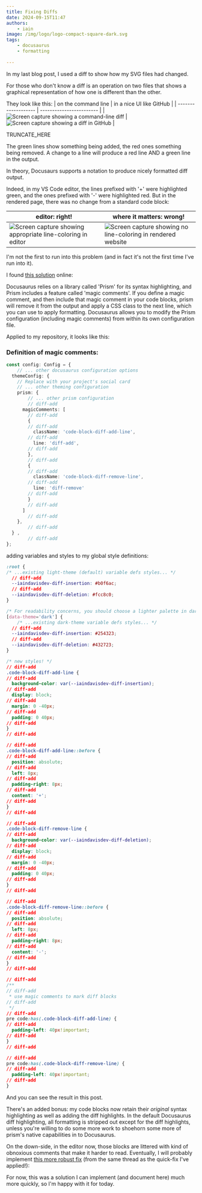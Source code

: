 ```yaml
---
title: Fixing Diffs
date: 2024-09-15T11:47
authors:
    - iain
image: /img/logo/logo-compact-square-dark.svg
tags:
    - docusaurus
    - formatting
    
---
```


In my last blog post, I used a diff to show how my SVG files had changed.

For those who don't know a diff is an operation on two files that shows a graphical representation of how one is different than the other.

They look like this:
| on the command line  | in a nice UI like GitHub |
| -------------------  | ------------------------ |
| ![Screen capture showing a command-line diff](./_resources/small_command_line_diff.png) | ![Screen capture showing a diff in GitHub](./_resources/old_git_diff.png) |

TRUNCATE_HERE

The green lines show something being added, the red ones something
being removed. A change to a line will produce a red line AND a green
line in the output.

In theory, Docusaurs supports a notation to produce nicely formatted diff
output.

Indeed, in my VS Code editor, the lines prefixed with '+' were highlighted
green, and the ones prefixed with '-' were highlighted red. But in the rendered
page, there was no change from a standard code block:

| editor: right! | where it matters: wrong! |
| -------------- | ------------------------ |
| ![Screen capture showing appropriate line-coloring in editor](./_screengrabs/right.png "Yay!") | ![Screen capture showing no line-coloring in rendered website](./_screengrabs/wrong.png "Dang.") |

I'm not the first to run into this problem (and in fact it's not the first time
I've run into it).

I found [this solution][credit-where-its-due] online:

Docusaurus relies on a library called 'Prism' for its syntax highlighting, and
Prism includes a feature called 'magic comments'. If you define a magic comment,
and then include that magic comment in your code blocks, prism will remove it
from the output and apply a CSS class to the next line, which you can use to
apply formatting. Docusaurus allows you to modify the Prism configuration (including
magic comments) from within its own configuration file.

Applied to my repository, it looks like this:

### Definition of magic comments:
```typescript title=docusaurus.config.ts
const config: Config = {
    // ... other docusaurus configuration options
  themeConfig: {
    // Replace with your project's social card
    // ... other theming configuration
    prism: {
        // ... other prism configuration
        // diff-add
      magicComments: [
        // diff-add
        {
        // diff-add
          className: 'code-block-diff-add-line',
        // diff-add
          line: 'diff-add',
        // diff-add
        },
        // diff-add
        {
        // diff-add
          className: 'code-block-diff-remove-line',
        // diff-add
          line: 'diff-remove'
        // diff-add
        }
        // diff-add
      ]
        // diff-add
    },
        // diff-add
  } ,
        // diff-add
};
```

adding variables and styles to my global style definitions:
```css title=src/css/custom.css
:root {
/* ...existing light-theme (default) variable defs styles... */
  // diff-add
  --iaindavisdev-diff-insertion: #b0f6ac;
  // diff-add
  --iaindavisdev-diff-deletion: #fcc8c0;
}

/* For readability concerns, you should choose a lighter palette in dark mode. */
[data-theme='dark'] {
    /* ...existing dark-theme variable defs styles... */
  // diff-add
  --iaindavisdev-diff-insertion: #254323;
  // diff-add
  --iaindavisdev-diff-deletion: #432723;
}

/* new styles! */
// diff-add
.code-block-diff-add-line {
// diff-add
  background-color: var(--iaindavisdev-diff-insertion);
// diff-add
  display: block;
// diff-add
  margin: 0 -40px;
// diff-add
  padding: 0 40px;
// diff-add
}
// diff-add

// diff-add
.code-block-diff-add-line::before {
// diff-add
  position: absolute;
// diff-add
  left: 8px;
// diff-add
  padding-right: 8px;
// diff-add
  content: '+';
// diff-add
}
// diff-add

// diff-add
.code-block-diff-remove-line {
// diff-add
  background-color: var(--iaindavisdev-diff-deletion);
// diff-add
  display: block;
// diff-add
  margin: 0 -40px;
// diff-add
  padding: 0 40px;
// diff-add
}
// diff-add

// diff-add
.code-block-diff-remove-line::before {
// diff-add
  position: absolute;
// diff-add
  left: 8px;
// diff-add
  padding-right: 8px;
// diff-add
  content: '-';
// diff-add
}
// diff-add

// diff-add
/**
// diff-add
 * use magic comments to mark diff blocks
// diff-add
 */
// diff-add
pre code:has(.code-block-diff-add-line) {
// diff-add
  padding-left: 40px!important;
// diff-add
}
// diff-add

// diff-add
pre code:has(.code-block-diff-remove-line) {
// diff-add
  padding-left: 40px!important;
// diff-add
}
```

And you can see the result in this post.

There's an added bonus: my code blocks now retain their _original_ syntax
highlighting as well as adding the diff highlights. In the default Docusaurus
diff highlighting, all formatting is stripped out except for the diff
highlights, unless you're willing to do some more work to shoehorn some more of
prism's native capabilities in to Docusaurus.

On the down-side, in the editor now, those blocks are littered with kind of
obnoxious comments that make it harder to read. Eventually, I will probably
implement [this more robust fix][ooh-even-better-but-also-harder] (from the same
thread as the quick-fix I've applied!):

For now, this was a solution I can implement (and document here) much more
quickly, so I'm happy with it for today.

[credit-where-its-due]:
    https://github.com/facebook/docusaurus/issues/3318#issuecomment-1909563681 "'Magic Comments' fix"

[ooh-even-better-but-also-harder]:
    https://github.com/facebook/docusaurus/issues/3318#issuecomment-2065547731 "More robust Prism-renderer fix"